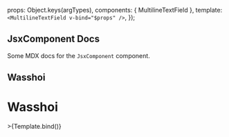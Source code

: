 
<Meta title="MDX/MultilineTextField" component={MultilineTextField} />

<!-- <ArgsTable of={MultilineTextField} /> -->

  props: Object.keys(argTypes),
  components: { MultilineTextField },
  template: `<MultilineTextField v-bind="$props" />`,
});

## JsxComponent Docs

Some MDX docs for the `JsxComponent` component.

## Wasshoi

# Wasshoi

<Preview>
  <Story name="memo">>{Template.bind()}</Story>
</Preview>
